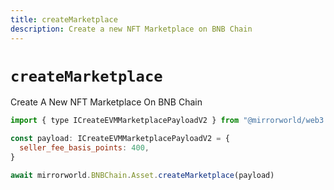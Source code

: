 ```yaml
---
title: createMarketplace
description: Create a new NFT Marketplace on BNB Chain
---
```


# `createMarketplace`

Create A New NFT Marketplace On BNB Chain

```js
import { type ICreateEVMMarketplacePayloadV2 } from "@mirrorworld/web3.js"

const payload: ICreateEVMMarketplacePayloadV2 = {
  seller_fee_basis_points: 400,
}

await mirrorworld.BNBChain.Asset.createMarketplace(payload)
```
